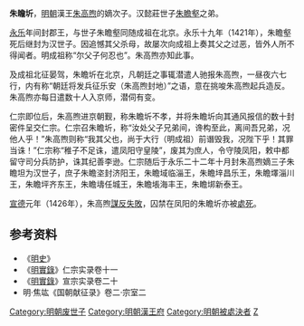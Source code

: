 '''朱瞻圻'''{{BD|？||1426年|10月6日|catIdx=Z朱}}，[[明朝|明朝]]漢王[[朱高煦|朱高煦]]的嫡次子。汉懿莊世子[[朱瞻壑|朱瞻壑]]之弟。

[[永乐_(明朝)|永乐]]年间封郡王，与世子朱瞻壑同随成祖在北京。永乐十九年（1421年），朱瞻壑死后继封为汉世子。因追憾其父杀母，故屡次向成祖上奏其父之过恶，皆外人所不得闻者。明成祖称“尔父子何忍也”。朱高煦亦知此事。

及成祖北征晏驾，朱瞻圻在北京，凡朝廷之事辄潜遣人驰报朱高煦，一昼夜六七行，内有称“朝廷将发兵征乐安（朱高煦封地）”之语，意在挑唆朱高煦起兵造反。朱高煦亦每日遣数十人入京师，潜伺有变。

仁宗即位后，朱高煦进京朝觐，称朱瞻圻不孝，并将朱瞻圻向其通风报信的数十封密件呈交仁宗。仁宗召朱瞻圻，称“汝处父子兄弟间，谗构至此，离间吾兄弟，况他人乎！”朱高煦则称“我其父也，尚于大行（明成祖）前谮毁我，况陛下乎！其罪当诛！”仁宗称“稚子不足诛，遣凤阳守皇陵”，废其为庶人，令守陵凤阳，敕中都留守司分兵防护，诛其纪善李逊。仁宗随后于永乐二十二年十月封朱高煦嫡三子朱瞻坦为汉世子，庶子朱瞻垐封济阳王，朱瞻域临淄王，朱瞻垶昌乐王，朱瞻墿淄川王，朱瞻坪齐东王，朱瞻壔任城王，朱瞻㙊海丰王，朱瞻垹新泰王。

[[宣德|宣德]]元年（1426年），朱高煦[[高煦之亂|謀反失敗]]，囚禁在凤阳的朱瞻圻亦被[[處死|處死]]。

{{Ahnentafel top}}<center>
{{ahnentafel-compact5
|boxstyle_1=background-color: #ff8000;
|boxstyle_2=background-color: #ff6700;
|boxstyle_3=background-color: #ff4e00;
|boxstyle_4=background-color: #ff3500;
|boxstyle_5=background-color: #ff1c00;
|1=（已革）'''汉世子朱瞻圻'''
|2='''父：'''（已革）汉王[[朱高煦|朱高煦]]
|3='''母：'''（已革）汉王妃韦氏
|4='''祖父：'''成祖文皇帝[[朱棣|朱棣]]
|5='''祖母：'''[[仁孝文皇后|仁孝文皇后]]徐氏
|6=
|7=
|8='''曾祖父：'''太祖高皇帝[[朱元璋|朱元璋]]
|9='''曾祖母：'''[[马皇后_(明太祖)|孝慈高皇后]]马氏
|10='''外曾祖父：'''（追封）中山武宁王[[徐达|徐达]]
|11='''外曾祖母：'''（追封）中山王夫人[[谢翠娥|谢翠娥]]
|12=
|13=
|14=
|15=
|16='''高祖父：'''（追尊）仁祖淳皇帝[[朱世珍|朱世珍]]
|17='''高祖母：'''（追尊）[[淳皇后|淳皇后]]陈氏
|18='''外高祖父：'''（追封）徐王马公
|19='''外高祖母：'''（追封）徐王夫人郑媪
|20=
|21=
|22='''外高祖父：'''[[谢再兴|谢再兴]]
|23=
|24=
|25=
|26=
|27=
|28=
|29=
|30=
|31=
}}</center>
{{ahnentafel bottom}}

==参考资料==
*《[[明史|明史]]》
*《[[明實錄|明實錄]]》仁宗实录卷十一
*《[[明實錄|明實錄]]》宣宗实录卷二十
*明·焦竑《国朝献征录》卷二·宗室二

[[Category:明朝废世子|Category:明朝废世子]]
[[Category:明朝漢王府|Category:明朝漢王府]]
[[Category:明朝被處決者|Category:明朝被處決者]]
[[Category:朱姓|Z]]